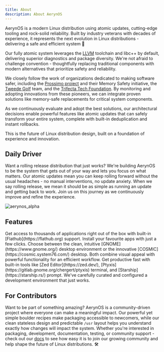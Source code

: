 ```yaml
---
title: About
description: About AerynOS
---
```


<Card>
  AerynOS is a modern Linux distribution using atomic updates, cutting-edge
  tooling and rock-solid reliability. Built by industry veterans with decades
  of experience, it represents the next evolution in Linux distributions -
  delivering a safe and efficient system 🐍
</Card>

Our fully atomic system leverages the [LLVM](https://llvm.org/) toolchain and libc++ by default, delivering superior diagnostics and package diversity. We're not afraid to challenge convention - thoughtfully replacing traditional components with modern alternatives that prioritize safety and reliability.

We closely follow the work of organizations dedicated to making software safer, including the [Prossimo project](https://www.memorysafety.org/) and their Memory Safety initiative, the [Tweede Golf](https://tweedegolf.nl/en) team, and the [Trifecta Tech Foundation](https://trifectatech.org/). By monitoring and adopting innovations from these pioneers, we can integrate proven solutions like memory-safe replacements for critical system components.

As we continuously evaluate and adopt the best solutions, our architectural decisions enable powerful features like atomic updates that can safely transform your entire system, complete with built-in deduplication and instant rollbacks.

This is the future of Linux distribution design, built on a foundation of experience and innovation.


## Daily Driver
Want a rolling release distribution that just works? We're building AerynOS to be the system that gets out of your way and lets you focus on what matters. Our atomic updates mean you can keep rolling forward without the usual headaches - no manual interventions, no update anxiety. When we say rolling release, we mean it should be as simple as running an update and getting back to work. Join us on this journey as we continuously improve and refine the experience.

![aerynos_alpha](@/images/editions/aerynos_alpha.png)

## Features

<CardGrid stagger>

  <Card title="Flathub Integration" icon="simple-icons:flathub">
    Get access to thousands of applications right out of the box with built-in [Flathub](https://flathub.org) support. Install your favourite apps with just a few clicks.
  </Card>

  <Card title="Choice of Modern Desktops" icon="fa6-solid:desktop">
    Choose between the clean, intuitive [GNOME](https://www.gnome.org/) desktop environment or the innovative [COSMIC](https://cosmic.system76.com/) desktop. Both combine visual appeal with powerful functionality for an efficient workflow.

  </Card>

  <Card title="Developer Ready" icon="fa6-solid:code">
    Get productive fast with built-in tools like [Zed Editor](https://zed.dev/), [Ptyxis](https://gitlab.gnome.org/chergert/ptyxis) terminal, and [Starship](https://starship.rs/) prompt. We've carefully curated and configured a development environment that just works.
  </Card>
</CardGrid>

## For Contributors

Want to be part of something amazing? AerynOS is a community-driven project where everyone can make a meaningful impact. Our powerful yet simple boulder recipes make packaging accessible to newcomers, while our clean stateless design and predictable `/usr` layout helps you understand exactly how changes will impact the system. Whether you're interested in packaging, development, documentation, testing, or community support - check out our [docs](https://aerynos.dev) to see how easy it is to join our growing community and help shape the future of Linux distributions. 🛠️

<Asciinema id="674948" />
